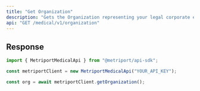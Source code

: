 ```yaml
---
title: "Get Organization"
description: "Gets the Organization representing your legal corporate entity."
api: "GET /medical/v1/organization"
---
```


## Response

<Snippet file="organization-response.mdx" />

<ResponseExample>

```javascript Metriport SDK
import { MetriportMedicalApi } from "@metriport/api-sdk";

const metriportClient = new MetriportMedicalApi("YOUR_API_KEY");

const org = await metriportClient.getOrganization();
```

</ResponseExample>

<Snippet file="organization-response-json.mdx" />
